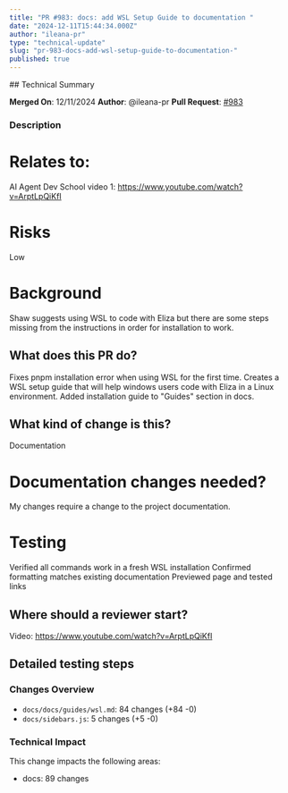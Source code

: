 ```yaml
---
title: "PR #983: docs: add WSL Setup Guide to documentation "
date: "2024-12-11T15:44:34.000Z"
author: "ileana-pr"
type: "technical-update"
slug: "pr-983-docs-add-wsl-setup-guide-to-documentation-"
published: true
---
```


<DiscussionSection>
## Technical Summary

**Merged On**: 12/11/2024
**Author**: @ileana-pr
**Pull Request**: [#983](https://github.com/ai16z/eliza/pull/983)

### Description
<!-- Use this template by filling in information and copy and pasting relevant items out of the html comments. -->

# Relates to:

AI Agent Dev School video 1: https://www.youtube.com/watch?v=ArptLpQiKfI 

<!-- LINK TO ISSUE OR TICKET -->

<!-- This risks section is to be filled out before final review and merge. -->

# Risks

Low 

<!--
Low, medium, large. List what kind of risks, and what could be effected.
-->

# Background

Shaw suggests using WSL to code with Eliza but there are some steps missing from the instructions in order for installation to work.

## What does this PR do?

Fixes pnpm installation error when using WSL for the first time. 
Creates a WSL setup guide that will help windows users code with Eliza in a Linux environment. 
Added installation guide to "Guides" section in docs. 

## What kind of change is this?

Documentation


<!--
Bug fixes (non-breaking change which fixes an issue)
Improvements (misc. changes to existing features)
Features (non-breaking change which adds functionality)
Updates (new versions of included code)
-->

<!-- This "Why" section is most relevant if there is no linked issue explaining why. If there is a related issue it might make sense to skip this why section. -->
<!--
## Why are we doing this? Any context or related work?
-->

# Documentation changes needed?

My changes require a change to the project documentation.

<!--
My changes do not require a change to the project documentation.
My changes require a change to the project documentation.
If a docs change is needed: I have updated the documentation accordingly.
-->

<!-- Please show how you tested the PR. This will really help if the PR needs to be retested, and probably help the PR get merged quicker. -->

# Testing

Verified all commands work in a fresh WSL installation
Confirmed formatting matches existing documentation
Previewed page and tested links 

## Where should a reviewer start?

Video:
https://www.youtube.com/watch?v=ArptLpQiKfI

## Detailed testing steps

<!--
None, automated tests are fine.
-->

<!--
- As [anon/admin], go to [link]
  - [do action]
  - verify [result]
-->

<!-- If there is a UI change, please include before and after screenshots or videos. This will speed up PRs being merged. It is extra nice to annotate screenshots with arrows or boxes pointing out the differences. -->
<!--
## Screenshots
### Before
### After
-->

<!-- If there is anything about the deploy, please make a note. -->
<!--
# Deploy Notes
-->

<!--  Copy and paste commandline output. -->
<!--
## Database changes
-->

<!--  If there is something more than the automated steps, please specifiy deploy instructions. -->
<!--
## Deployment instructions
-->

<!-- If you are on Discord, please join https://discord.gg/ai16z and state your Discord username here for contribute role and join us in #development-feed -->
<!--
## Discord username

-->


### Changes Overview
- `docs/docs/guides/wsl.md`: 84 changes (+84 -0)
- `docs/sidebars.js`: 5 changes (+5 -0)

### Technical Impact
This change impacts the following areas:
- docs: 89 changes
</DiscussionSection>
